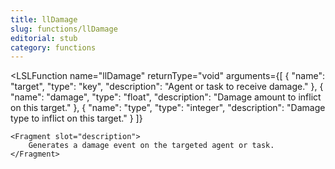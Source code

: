 ```yaml
---
title: llDamage
slug: functions/llDamage
editorial: stub
category: functions
---
```


<LSLFunction
	name="llDamage"
	returnType="void"
	arguments={[
	{
		"name": "target",
		"type": "key",
		"description": "Agent or task to receive damage."
	},
	{
		"name": "damage",
		"type": "float",
		"description": "Damage amount to inflict on this target."
	},
	{
		"name": "type",
		"type": "integer",
		"description": "Damage type to inflict on this target."
	}
]}
>
	<Fragment slot="description">
		Generates a damage event on the targeted agent or task.
	</Fragment>
</LSLFunction>
